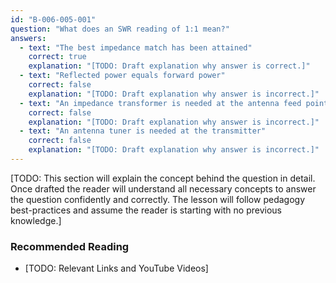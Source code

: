 ```yaml
---
id: "B-006-005-001"
question: "What does an SWR reading of 1:1 mean?"
answers:
  - text: "The best impedance match has been attained"
    correct: true
    explanation: "[TODO: Draft explanation why answer is correct.]"
  - text: "Reflected power equals forward power"
    correct: false
    explanation: "[TODO: Draft explanation why answer is incorrect.]"
  - text: "An impedance transformer is needed at the antenna feed point"
    correct: false
    explanation: "[TODO: Draft explanation why answer is incorrect.]"
  - text: "An antenna tuner is needed at the transmitter"
    correct: false
    explanation: "[TODO: Draft explanation why answer is incorrect.]"
---
```


[TODO: This section will explain the concept behind the question in detail. Once drafted the reader will understand all necessary concepts to answer the question confidently and correctly. The lesson will follow pedagogy best-practices and assume the reader is starting with no previous knowledge.]

### Recommended Reading

- [TODO: Relevant Links and YouTube Videos]
